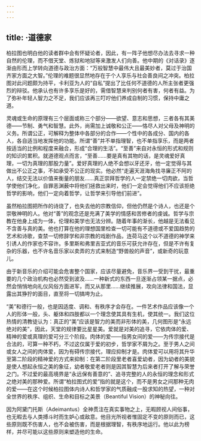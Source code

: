 ```yaml
---
---
---
```

title: ·道德家
---




柏拉图也明白他的读者群中会有怀疑论者，因此，有一阵子他想尽办法去寻求一种自然的伦理，而不借天堂、炼狱和地狱等来激发人们向善。他中期的《对话录》逐渐由形而上学转向道德与政治方面：“万般智慧中最伟大且最美妙者，莫过于治国齐家方面之大智。”伦理的难题很显然地存在于个人享乐与社会善良间之冲突。柏拉图对此问题颇为持平，卡利亚为人的“自私”提出了比任何不道德的人所主张者更强烈的辩驳。他承认也有许多享乐是好的，需借智慧来判别何者有害，何者有益。为了弥补年轻人智力之不足，我们应该再三叮咛他们养成自制的习惯，保持中庸之道。

灵魂或生命的原理有三个层面或称三个部分——欲望、意志和思想，三者各有其美德——节制、勇气和智慧。此外，尚需加上诚敬和公正——恪尽人对父母及神明的义务。所谓公正，可解释为整体中各部分的合作——个性中的各成分、国内的各人，各自适当地发挥他的功能。所谓“善”并不单指理智，也不单指享乐，而是两者按适当的比例和程度来融合，形成“合理的生活”。“至善”来自对永恒的形式和规则的知识的累积。就道德观点而言，“至善……要是真有其物的话，是灵魂爱好真理，一切为真理的那股力量”。爱好真理的人绝不会想以牙还牙，他一定觉得与其做出不公正之事，不如承受不公正的现实。他必然“走遍天涯海角找寻廉正不阿的人，结交无法以价值来衡量的朋友……真正崇拜哲学的人一定禁绝一切肉欲，当哲学使他们净化，自罪恶渊薮中将他们拯救出来时，他们一定会觉得他们不应该拒绝哲学的影响，他们一定向着哲学，让哲学来引导他们前进”。

虽然柏拉图把所作的诗烧了，也失去他的宗教信仰，但他仍然是个诗人，也还是个崇敬神明的人。他对“善”的观念还是充满了美学的情感和苦修者的虔诚。哲学与宗教在他身上成为一体，伦理和美学也无法分辨。随着年事的渐长，他越是无法看见不含善与真的美。他也打算在他的理想国里检查一切可能有不道德或不爱国趋势的艺术和诗歌，查禁一切修辞学和非宗教的戏剧作品，连荷马这个以不道德的神学来引诱人的作家也不容许。多里斯和弗里吉亚式的音乐可获允许存在，但是不许有复杂的乐器，也不许名音乐家以卖弄的方式来制造“野兽般的声音”，或新奇的玩意儿。

由于新音乐的介绍可能会危害整个国家，应该尽量避免，音乐界一受到干扰，最重要的几个政治机构也必然受到波及……一种新式的东西一旦逐渐占领某一据点，必然会悄悄地向礼仪风俗方面进军，而又从那里……继续推展，攻向法律和国法，显露出其狰狞的面目，直至将一切搞垮为止。

“美”和德行一般，也是因适度、调和、有秩序才会存在。一件艺术作品应该像一个人的形体一般，头、躯体和四肢都以一个理念使其具有生机，使其统一。我们这位热情的清教徒认为：真正的“美”应该是智力的美而非形体的美，几何图形是“永远绝对的美”，因此，天堂的规律要比星星美。爱就是对美的追寻，它依肉体的爱、精神的爱或真理的爱可分三个阶段。肉体的爱——指男女间的爱——为传宗接代是合法的，可算一种不朽，不过这仅属于爱的初步，哲学家不屑为之。至于男人之间或女人之间的肉体爱，因为有碍传宗接代，理应抑制才是。肉体爱可以用将其升华至第二阶段的精神爱的方式来抑制：在第二阶段里老者喜爱幼者，因为幼者的美貌是使人想起永恒之美的象征，幼者敬爱老者则是因其智慧为后来者打开了解与荣誉之门。不过爱的最高境界是“永远保有善意的”、追寻完整的人的永恒的理念和形式之绝对美的那种爱。所谓“柏拉图式的爱”指的就是这个，而不是男女之间那种无肉的爱——在这个时候柏拉图体内诗人和哲学家的气质融成一股求知的热望，一种对全世界的秩序、组织、生命和目标之美景（Beantiful Vision）的神秘向往。

因为阿黛门托斯（Adeimantus）全神贯注在真实事物之上，无暇顾视人间俗事，也无暇去与人类搏斗时而生妒心或敌意。他目光所视者惟固定不变的原则而已，这些原则既不伤害人，也不会被伤害，而是根据理智，有秩序地运行。他以此为榜样，并尽可能以这些原则来塑造他的生命。